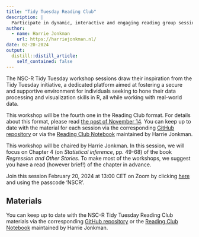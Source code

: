 ```yaml
---
title: "Tidy Tuesday Reading Club"
description: |
  Participate in dynamic, interactive and engaging reading group sessions to explore the world of data analysis.
author:
  - name: Harrie Jonkman
    url: https://harriejonkman.nl/
date: 02-20-2024
output:
  distill::distill_article:
    self_contained: false
---
```


The NSC-R Tidy Tuesday workshop sessions draw their inspiration from the Tidy Tuesday initiative, a dedicated platform aimed at fostering a secure and supportive environment for individuals seeking to hone their data processing and visualization skills in R, all while working with real-world data.

This workshop will be the fourth one in the Reading Club format. For details about this format, please read [the post of November 14](https://nscrweb.netlify.app/posts/2023-11-14-nsc-r-workshop-ros/). You can keep up to date with the material for each session via the corresponding [GitHub repository](https://github.com/langtonhugh/regression_book_nscr) or via the [Reading Club Notebook](https://rosnotebook.netlify.app/) maintained by Harrie Jonkman.

This workshop will be chaired by Harrie Jonkman. In this session, we will focus on Chapter 4 (on *Statistical inference*, pp. 49-68) of the book *Regression and Other Stories*. To make most of the workshops, we suggest you have a read (however brief!) of the chapter in advance. 

Join this session February 20, 2024 at 13:00 CET on Zoom by clicking [here](https://us02web.zoom.us/j/4539912989) and using the passcode 'NSCR'.

## Materials

You can keep up to date with the NSC-R Tidy Tuesday Reading Club materials via the corresponding [GitHub repository](https://github.com/langtonhugh/regression_book_nscr) or the [Reading Club Notebook](https://rosnotebook.netlify.app/) maintained by Harrie Jonkman.

